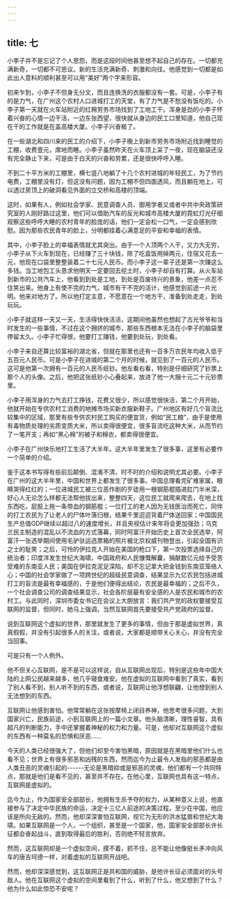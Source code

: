 ```yaml
---
---
---
```

title: 七
---



小李子并不是忘记了个人恩怨，而是这段时间他甚至想不起自己的存在。一切都充满新奇，一切都不可思议。新的生活充满新奇、刺激和向往。他感觉到一切都是如此出人意料的顺利甚至可以用“美好”两个字来形容。

初来乍到，小李子不但身无分文，而且连换洗的衣服都没有一套。可是，小李子有的是力气，在广州这个农村人口进城打工的天堂，有了力气是不愁没有饭吃的。小李子第一天就在火车站附近的红棉劳务市场找到了工地工干。浑身是劲的小李子怀着兴奋的心情一边干活，一边东张西望，很快就从身边的民工口里知道，他自己现在干的工作就是在盖高楼大厦。小李子兴奋极了。

在一些湖北和四川来的民工的介绍下，小李子晚上到新市劳务市场附近找到睡觉的工棚，收费壹元，席地而睡。小李子虽然昨天在火车顶上呆了一夜，现在脑袋还没有完全静止下来，可是由于白天的兴奋和劳累，还是很快呼呼入睡。

不到二十平方米的工棚里，横七竖八地躺了十几个农村进城的年轻民工，为了节约电费，工棚里没有灯，但这没有问题，因为工棚不但四面透风，而且躺在地上，可以透过房顶上的破洞看见外面的立交桥和高楼的顶端。

这时，如果有人，例如社会学家、民意调查人员、御用学者又或者中共中央政策研究室的人刚好路过这里，他们可以借助汽车的反光和城市高楼大厦的霓虹灯光仔细观察这些呼呼大睡的农村青年的脸庞的话，他们一定会松一口气，一定会感到欣慰。因为那些农民青年的脸上，分明都挂着心满意足的平安和幸福的表情。

其中，小李子脸上的幸福表情就尤其突出。由于一个人顶两个人干，又力大无穷，小李子从下火车到现在，已经赚了三十块钱，除了吃盒饭用掉两元，住宿又花去一元，他现在口袋里整整装着二十七元人民币。而小李子这一辈子还是第一次赚这么多钱。当工地包工头恳求他明天一定要回去挖土时，小李子却自有打算。从火车站到新市的公共汽车上，他看到到处是工地，到处是百废待兴的景象，他差一点忍不住笑出来。他身上有使不完的力气，城市有干不完的活计，他感觉到前途一片光明。他来对地方了。所以他打定主意，不愿意在一个地方干，准备到处走走，到处玩玩。

小李子就这样一天又一天，生活得快快活活，这期间他虽然也想起了古光爷爷和当时发生的一些事情，不过在这个拥挤的城市，那些东西根本无法在小李子的脑袋里停留太久。小李子忙得很，他要打工赚钱，他要到处玩，到处看。

小李子来自还算比较富裕的湖北省，但就在那里也还有一百多万农民年均收入低于五百元人民币。可是小李子在进城的第二个月的时候，就见到了一百元的人民币。这可是他第一次拥有一百元的人民币纸钞。他左看右看，特别是仔细研究了钞票上那个人的头像。之后，他把这张纸钞小心叠起来，放进了他一大捆十元二十元钞票里。

小李子用浑身的力气去打工挣钱，花费又很少，所以感觉很快活，第二个月开始，他就开始在专供农村工消费的地摊市场买新衣服新鞋子。广州地区有好几个盲流比较集中的区域，那里有些专供农村民工购买的便宜货，例如“民工粮”，由于是使用有毒物质处理的劣质变质大米，所以卖得很便宜，很多盲流吃这种大米，从而节约了一笔开支；再如“黑心棉”的被子和棉衣，都卖得很便宜。

小李子在广州快乐地打工生活了大半年。这大半年里发生了很多事，这里有必要作一个简单的介绍。

鉴于这本书写得有些前后颠倒、混淆不清，时不时的介绍和说明尤其必要。小李子在广州的这大半年里，中国和世界上都发生了很多事。中国总理看完矿难家属，眼睛哭得红红的；一位进城民工被三位恶作剧的歹徒用一根钢筋棍插进肛门半米深，好心人无论怎么样都无法帮他拔出来，整整四天，这位民工就爬来爬去，在地上找东西吃，屁股上拖一条带血的钢筋棍；一位打工的老人因为无钱医治而死亡，同伴的打工农民为了让老人的尸体叶落归根，结果千里迢迢背着尸体送回家；中国国民生产总值GDP继续以超过八的速度增长，并且央视估计来年将会更加强劲；乌克兰民主制造的混乱以不流血的方式落幕，同时阿富汗开始历史上首次全民选举，阿富汗一张选举期间使用毛驴驮运选票箱的照片被北京权威刊物登出，引起全国有识之士的耻笑；之后，可怜的伊拉克人开始在美国的枪口下，第一次投票选择自己的统治者；印度洋发生世纪大海啸，中国政府和人民慷慨解囊，捐献数亿元给予受苦受难的东南亚人民；美国在伊拉克泥足深陷，却不忘记拿大把金钱到东南亚笼络人心；中国的社会学家做了一项跨世纪的超级民意调查，结果显示九亿农民包括进城打工的盲流是最有幸福感的，于是他们便得出结论，农民是最幸福的；之后不久，一个社会调查公司的调查结果显示，社会各阶层最有安全感的人是农民和城市的农村工。与此同时，深圳市委女书记在会议上大胆放言：我们共产党的政权要接受互联网的监督，但同时，她马上强调，当然互联网首先要接受共产党政府的监督。

说到互联网这个虚拟的世界，那里就发生了更多的事情，但由于那是虚拟世界，真真假假，并没有引起很多人的关注，或者说，大家都是顺带关心关心，并没有完全当回事。

可是只有一个人例外。

他不但关心互联网，是不是可以这样说，自从互联网出现后，特别是这些年中国大陆的上网公民越来越多，他几乎寝食难安。他在虚拟的互联网中看到了真实，看到了别人看不到，别人听不到的东西，或者说，互联网让他浮想联翩，让他想到别人无法想到的东西。

互联网让他感到害怕。他常常躺在这张按摩椅上闭目养神，他思考很多问题，大到国家兴亡，民族前途，小到互联网上的一篇小文章。他头脑清晰，理性睿智，具有超凡的判断能力，手中还掌握着神秘的权力和力量。可是，他却对互联网这个虚拟的东西有一种莫名的恐惧和厌恶……

今天的人类已经很强大了，但他们却至今害怕黑暗，原因就是在黑暗里他们什么也看不见；世界上有很多邪恶和凶残的东西，然而迄今为止最令人发指的邪恶都是由人类丑恶的灵魂引起的------无论是黑暗抑或是邪恶的灵魂，他们都有一个共同特点，那就是他们是看不见的，甚至并不存在。在他心里，互联网也具有这一特点，互联网是虚拟的。

迄今为止，作为国家安全部部长，他拥有生杀予夺的权力，从某种意义上说，他直接参与了决定中华民族的命运，决定十三亿人前途的决策过程。至少在中国，他应该是所向无敌的。然而，他却深深害怕互联网，视它为无形的洪水猛兽和世纪大海啸。如果互联网是一个人，一个组织，甚至是一个国家，他，国家安全部部长许长征都会奋起战斗，直到取得最后的胜利，否则绝不轻言放弃。

然而，这互联网却是一个虚拟空间，摸不着，抓不住，总不能让他像挺长矛冲向风车的唐吉坷德一样，对着虚拟的互联网开战吧。

然而，他却深深感觉到，这互联网正是共和国的威胁，是他许长征必须面对的头号敌人。他在互联网这个虚拟的空间里看到了什么，听到了什么，他又想到了什么？他为什么如此惊恐不安呢？